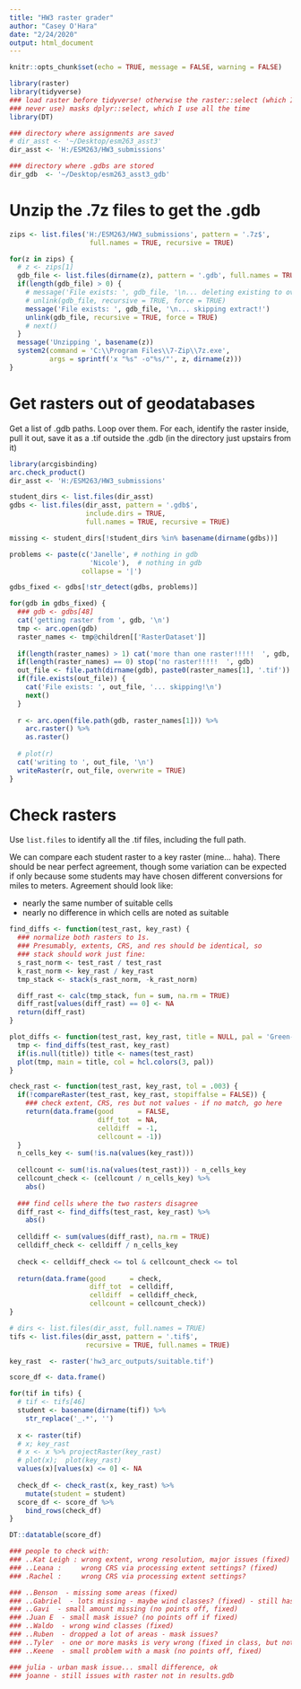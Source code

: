 ```yaml
---
title: "HW3 raster grader"
author: "Casey O'Hara"
date: "2/24/2020"
output: html_document
---
```


```r
knitr::opts_chunk$set(echo = TRUE, message = FALSE, warning = FALSE)

library(raster) 
library(tidyverse)
### load raster before tidyverse! otherwise the raster::select (which I
### never use) masks dplyr::select, which I use all the time
library(DT)

### directory where assignments are saved
# dir_asst <- '~/Desktop/esm263_asst3' 
dir_asst <- 'H:/ESM263/HW3_submissions'

### directory where .gdbs are stored
dir_gdb  <- '~/Desktop/esm263_asst3_gdb'

```

# Unzip the .7z files to get the .gdb

```r

zips <- list.files('H:/ESM263/HW3_submissions', pattern = '.7z$',
                    full.names = TRUE, recursive = TRUE)

for(z in zips) {
  # z <- zips[1]
  gdb_file <- list.files(dirname(z), pattern = '.gdb', full.names = TRUE)
  if(length(gdb_file) > 0) {
    # message('File exists: ', gdb_file, '\n... deleting existing to overwrite!')
    # unlink(gdb_file, recursive = TRUE, force = TRUE)
    message('File exists: ', gdb_file, '\n... skipping extract!')
    unlink(gdb_file, recursive = TRUE, force = TRUE)
    # next()
  }
  message('Unzipping ', basename(z))
  system2(command = 'C:\\Program Files\\7-Zip\\7z.exe',
          args = sprintf('x "%s" -o"%s/"', z, dirname(z)))
}
```

# Get rasters out of geodatabases

Get a list of .gdb paths.  Loop over them.  For each, identify the raster inside, pull it out, save it as a .tif outside the .gdb (in the directory just upstairs from it)

```r
library(arcgisbinding)
arc.check_product()
dir_asst <- 'H:/ESM263/HW3_submissions'

student_dirs <- list.files(dir_asst)
gdbs <- list.files(dir_asst, pattern = '.gdb$',
                   include.dirs = TRUE,
                   full.names = TRUE, recursive = TRUE)

missing <- student_dirs[!student_dirs %in% basename(dirname(gdbs))]

problems <- paste(c('Janelle', # nothing in gdb
                    'Nicole'),  # nothing in gdb
                  collapse = '|')

gdbs_fixed <- gdbs[!str_detect(gdbs, problems)]

for(gdb in gdbs_fixed) {
  ### gdb <- gdbs[48]
  cat('getting raster from ', gdb, '\n')
  tmp <- arc.open(gdb)
  raster_names <- tmp@children[['RasterDataset']]
  
  if(length(raster_names) > 1) cat('more than one raster!!!!!  ', gdb, '\n  ', paste(raster_names, collapse = ', '), '\n')
  if(length(raster_names) == 0) stop('no raster!!!!!  ', gdb)
  out_file <- file.path(dirname(gdb), paste0(raster_names[1], '.tif'))
  if(file.exists(out_file)) {
    cat('File exists: ', out_file, '... skipping!\n')
    next()
  }
  
  r <- arc.open(file.path(gdb, raster_names[1])) %>%
    arc.raster() %>%
    as.raster()
  
  # plot(r)
  cat('writing to ', out_file, '\n')
  writeRaster(r, out_file, overwrite = TRUE)
}
```

# Check rasters

Use `list.files` to identify all the .tif files, including the full path.  

We can compare each student raster to a key raster (mine... haha).  There should be near perfect agreement, though some variation can be expected if only because some students may have chosen different conversions for miles to meters.  Agreement should look like:

* nearly the same number of suitable cells
* nearly no difference in which cells are noted as suitable

``` r
find_diffs <- function(test_rast, key_rast) {
  ### normalize both rasters to 1s. 
  ### Presumably, extents, CRS, and res should be identical, so 
  ### stack should work just fine:
  s_rast_norm <- test_rast / test_rast
  k_rast_norm <- key_rast / key_rast
  tmp_stack <- stack(s_rast_norm, -k_rast_norm)

  diff_rast <- calc(tmp_stack, fun = sum, na.rm = TRUE)
  diff_rast[values(diff_rast) == 0] <- NA
  return(diff_rast)
}

plot_diffs <- function(test_rast, key_rast, title = NULL, pal = 'Green-Orange') {
  tmp <- find_diffs(test_rast, key_rast)
  if(is.null(title)) title <- names(test_rast)
  plot(tmp, main = title, col = hcl.colors(3, pal))
}

check_rast <- function(test_rast, key_rast, tol = .003) {
  if(!compareRaster(test_rast, key_rast, stopiffalse = FALSE)) {
    ### check extent, CRS, res but not values - if no match, go here
    return(data.frame(good      = FALSE,
                      diff_tot  = NA,
                      celldiff  = -1, 
                      cellcount = -1))   
  }
  n_cells_key <- sum(!is.na(values(key_rast)))
  
  cellcount <- sum(!is.na(values(test_rast))) - n_cells_key
  cellcount_check <- (cellcount / n_cells_key) %>%
    abs()
  
  ### find cells where the two rasters disagree 
  diff_rast <- find_diffs(test_rast, key_rast) %>%
    abs()
  
  celldiff <- sum(values(diff_rast), na.rm = TRUE)
  celldiff_check <- celldiff / n_cells_key
  
  check <- celldiff_check <= tol & cellcount_check <= tol
  
  return(data.frame(good      = check,
                    diff_tot  = celldiff,
                    celldiff  = celldiff_check, 
                    cellcount = cellcount_check))
}
```



```r
# dirs <- list.files(dir_asst, full.names = TRUE)
tifs <- list.files(dir_asst, pattern = '.tif$',
                   recursive = TRUE, full.names = TRUE)

key_rast  <- raster('hw3_arc_outputs/suitable.tif')

score_df <- data.frame()

for(tif in tifs) {
  # tif <- tifs[46]
  student <- basename(dirname(tif)) %>%
    str_replace('_.*', '')
  
  x <- raster(tif)
  # x; key_rast
  # x <- x %>% projectRaster(key_rast)
  # plot(x);  plot(key_rast)
  values(x)[values(x) <= 0] <- NA
  
  check_df <- check_rast(x, key_rast) %>%
    mutate(student = student)
  score_df <- score_df %>%
    bind_rows(check_df)
}

DT::datatable(score_df)

### people to check with:
### ..Kat Leigh : wrong extent, wrong resolution, major issues (fixed)
### ..Leana :     wrong CRS via processing extent settings? (fixed)
### .Rachel :     wrong CRS via processing extent settings?

### ..Benson  - missing some areas (fixed)
### ..Gabriel  - lots missing - maybe wind classes? (fixed) - still has urban mask issues
### ..Gavi  - small amount missing (no points off, fixed)
### .Juan E  - small mask issue? (no points off if fixed)
### ..Waldo  - wrong wind classes (fixed)
### ..Ruben  - dropped a lot of areas - mask issues?
### ..Tyler  - one or more masks is very wrong (fixed in class, but not in gdb)
### ..Keene  - small problem with a mask (no points off, fixed)

### julia - urban mask issue... small difference, ok
### joanne - still issues with raster not in results.gdb


```
